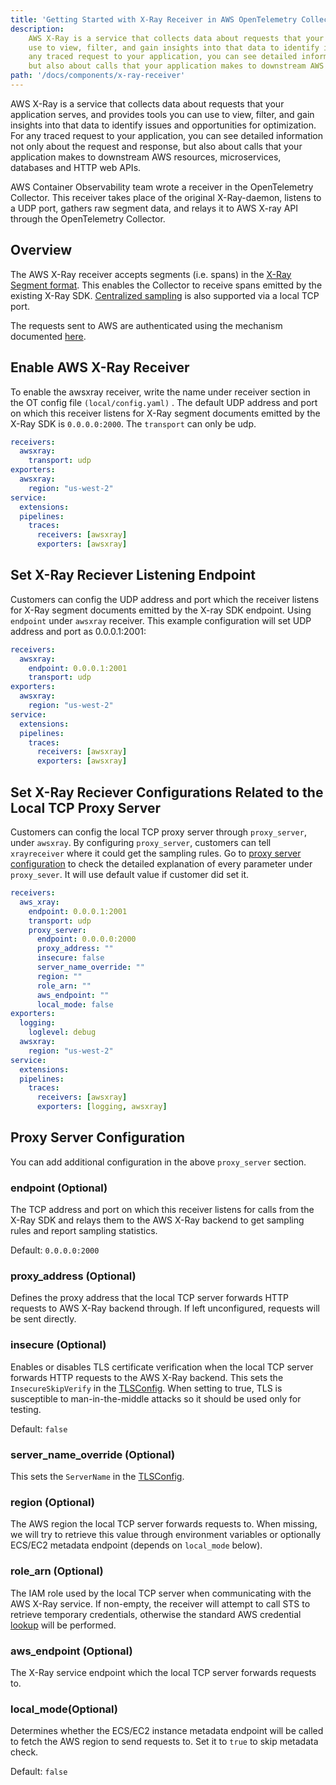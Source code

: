 ```yaml
---
title: 'Getting Started with X-Ray Receiver in AWS OpenTelemetry Collector'
description:
    AWS X-Ray is a service that collects data about requests that your application serves, and provides tools you can
    use to view, filter, and gain insights into that data to identify issues and opportunities for optimization. For
    any traced request to your application, you can see detailed information not only about the request and response,
    but also about calls that your application makes to downstream AWS resources, microservices, databases and HTTP web APIs.
path: '/docs/components/x-ray-receiver'
---
```



AWS X-Ray is a service that collects data about requests that your application serves, and provides tools you can use to
view, filter, and gain insights into that data to identify issues and opportunities for optimization. For any traced
request to your application, you can see detailed information not only about the request and response, but also about
calls that your application makes to downstream AWS resources, microservices, databases and HTTP web APIs.

AWS Container Observability team wrote a receiver in the OpenTelemetry Collector.  This receiver takes place of the
original X-Ray-daemon, listens to a UDP port, gathers raw segment data, and relays it to AWS X-ray API through the
OpenTelemetry Collector.

<SectionSeparator />

## Overview

The AWS X-Ray receiver accepts segments (i.e. spans) in
the [X-Ray Segment format](https://docs.aws.amazon.com/xray/latest/devguide/xray-api-segmentdocuments.html). This
enables the Collector to receive spans emitted by the existing X-Ray SDK.
[Centralized sampling](https://github.com/aws/aws-xray-daemon/blob/master/CHANGELOG.md#300-2018-08-28) is also
supported via a local TCP port.

The requests sent to AWS are authenticated using the mechanism documented
[here](https://docs.aws.amazon.com/sdk-for-go/v1/developer-guide/configuring-sdk.html#specifying-credentials).

<SectionSeparator />

## Enable AWS X-Ray Receiver

To enable the awsxray receiver, write the name under receiver section in the OT config file `(local/config.yaml)` .
The default UDP address and port on which this receiver listens for X-Ray segment documents emitted by the X-Ray SDK
is `0.0.0.0:2000`. The `transport` can only be udp.

```yaml lineNumbers=true
receivers:
  awsxray:
    transport: udp
exporters:
  awsxray:
    region: "us-west-2"
service:
  extensions:
  pipelines:
    traces:
      receivers: [awsxray]
      exporters: [awsxray]
```

<SectionSeparator />

## Set X-Ray Reciever Listening Endpoint

Customers can config the UDP address and port which the receiver listens for X-Ray segment documents emitted by the
X-ray SDK endpoint. Using `endpoint` under `awsxray` receiver. This example configuration will set UDP address
and port as 0.0.0.1:2001:

```yaml lineNumbers=true highlight={3}
receivers:
  awsxray:
    endpoint: 0.0.0.1:2001
    transport: udp
exporters:
  awsxray:
    region: "us-west-2"
service:
  extensions:
  pipelines:
    traces:
      receivers: [awsxray]
      exporters: [awsxray]
```

<SectionSeparator />

## Set X-Ray Reciever Configurations Related to the Local TCP Proxy Server

Customers can config the local TCP proxy server through `proxy_server`, under `awsxray`. By configuring `proxy_server`,
customers can tell `xrayreceiver` where it could get the sampling rules.
Go to [proxy server configuration](#proxy-server-configuration) to check the detailed explanation of every parameter
under `proxy_sever`. It will use default value if customer did set it.

```yaml lineNumbers=true highlight={5}
receivers:
  aws_xray:
    endpoint: 0.0.0.1:2001
    transport: udp
    proxy_server:
      endpoint: 0.0.0.0:2000
      proxy_address: ""
      insecure: false
      server_name_override: ""
      region: ""
      role_arn: ""
      aws_endpoint: ""
      local_mode: false
exporters:
  logging:
    loglevel: debug
  awsxray:
    region: "us-west-2"
service:
  extensions:
  pipelines:
    traces:
      receivers: [awsxray]
      exporters: [logging, awsxray]
```

<SectionSeparator />

## Proxy Server Configuration

You can add additional configuration in the above `proxy_server` section.

### endpoint (Optional)

The TCP address and port on which this receiver listens for calls from the X-Ray SDK and relays them to the
AWS X-Ray backend to get sampling rules and report sampling statistics.

Default: `0.0.0.0:2000`

### proxy_address (Optional)

Defines the proxy address that the local TCP server forwards HTTP requests to AWS X-Ray backend through. If
left unconfigured, requests will be sent directly.

### insecure (Optional)

Enables or disables TLS certificate verification when the local TCP server forwards HTTP requests to the AWS X-Ray backend.
This sets the `InsecureSkipVerify` in the [TLSConfig](https://godoc.org/crypto/tls#Config). When setting to true,
TLS is susceptible to man-in-the-middle attacks so it should be used only for testing.

Default: `false`

### server_name_override (Optional)

This sets the `ServerName` in the [TLSConfig](https://godoc.org/crypto/tls#Config).

### region (Optional)

The AWS region the local TCP server forwards requests to. When missing, we will try to retrieve this
value through environment variables or optionally ECS/EC2 metadata endpoint (depends on `local_mode` below).

### role_arn (Optional)

The IAM role used by the local TCP server when communicating with the AWS X-Ray service. If non-empty, the receiver will
attempt to call STS to retrieve temporary credentials, otherwise the standard AWS credential
[lookup](https://docs.aws.amazon.com/sdk-for-go/v1/developer-guide/configuring-sdk.html#specifying-credentials) will be performed.

### aws_endpoint (Optional)

The X-Ray service endpoint which the local TCP server forwards requests to.

### local_mode(Optional)

Determines whether the ECS/EC2 instance metadata endpoint will be called to fetch the AWS region to send requests to.
Set it to `true` to skip metadata check.

Default: `false`